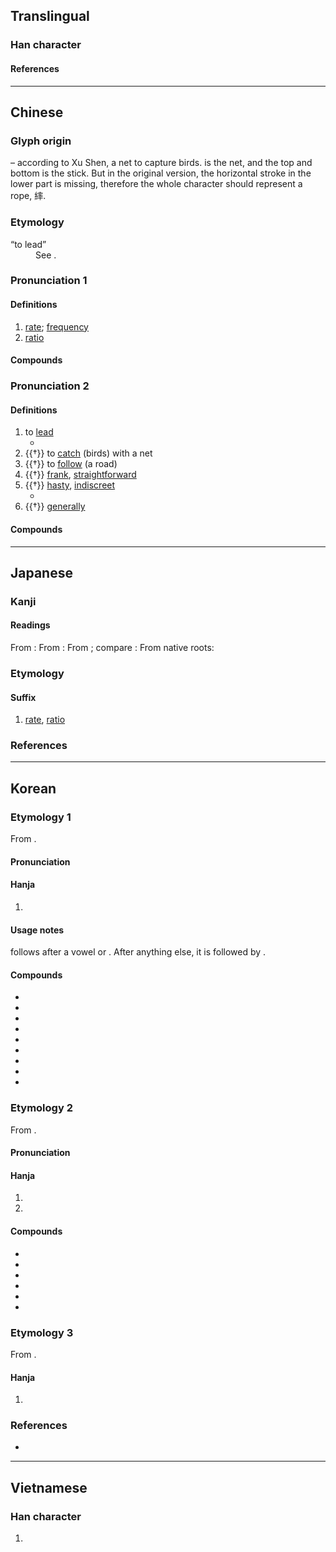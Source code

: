 {{also|卒}}
{{character info}}
{{character info|0xF961}}
{{character info|0xF9DB}}
==Translingual==

===Han character===
{{Han char|rn=95|rad=玄|as=06|sn=11|four=00403|canj=YIOJ|ids=⿱⿻玄⿱丷八十,⿳亠⿲冫幺⿱丿丶十}}

====References====
{{Han ref|kx=0725.050|dkj=20817|dj=1135.040|hdz=10289.030|uh=7387|ud=29575|bh=B276|bd=45686}}
{{Han ref|uh=F961}}
{{Han ref|uh=F9DB}}

----

==Chinese==
{{zh-forms|ss=⿱力十|alt=卛-ancient}}

===Glyph origin===
{{Han etym}}
{{liushu|p}} – according to Xu Shen, a net to capture birds. {{lang|zh|冫幺冫}}is the net, and the top and bottom is the stick. But in the original version, the horizontal stroke in the lower part is missing, therefore the whole character should represent a rope, 繂.

===Etymology===
; “to lead”
: See {{zh-l|*帥}}.

===Pronunciation 1===
{{zh-pron
|m=lǜ
|c=leot6,leot6-2
|md=lŭk
|mn=lu̍t
|mn-t=lug8
|w=5liq
|oc=2,2
|cat=n
}}

====Definitions====
{{zh-hanzi}}

# [[rate]]; [[frequency]]
# [[ratio]]

====Compounds====
{{zh-der|命中率|功率表|存活率|再犯率|出生率|定率|中心匯率|乖離率|使用率|功率|倍率|守備率|建蔽率|公用費率|安全率|名目利率|年增率|實質利率|單一稅率|得票率|匯率|低利率|年利率|固定匯率|功率比|低頻率|功率因數|圓周率|失業率|外匯匯率|利率政策|兌換率|協定稅率|彀率|利率|工率|周率|扣繳率|獲利率|收視率|特高頻率|比率|成長率|打擊率|普及率|掛牌匯率|牌告利率|或然率|犯罪率|稅率|效率|放大率|空屋率|浮動匯率|百分率|機械效率|拆款利率|發病率|死亡率|曲率|流動比率|率更|概率|發生率|月利率|機率預報|機率|驅蟲效率|關稅率|行車速率|錄取率|變動匯率|速率|離婚率|行政效率|電功率|自然率|頻率|零稅率|離心率|累進稅率|自由稅率|重貼現率|速動比率|貼現率|費率|自然利率|能率}}

===Pronunciation 2===
{{zh-pron
|m=shuài,shuò
|c=seot1
|md=sáuk
|mn=sut/xm,zz:sòe/soài
|mn_note=sut/sòe - literary; soài - vernacular (俗)
|mn-t=zug4/sug4
|w=4seq
|mc=y
|oc=1+3+4,1+3
|cat=v
}}

====Definitions====
{{zh-hanzi}}

# to [[lead]]
#* {{zh-x|辛 大怒，躍 馬 橫 刀，只 率{shuài} 數 騎 突-入 敵營 生擒 叛 將。|Xin burst into anger, galloped ahead with sword drawn, broke into the enemy camp '''leading''' but several mounted soldiers, and captured the general who had defected alive.|ref='''2000''', {{w|Liang Heng}}, “Slapping All Over the Banister”}}
# {{†}} to [[catch]] (birds) with a net
# {{†}} to [[follow]] (a road)
# {{†}} [[frank]], [[straightforward]]
# {{†}} [[hasty]], [[indiscreet]]
#* {{zh-x|^子路 率{shuài} 爾 而 對 曰：“千 乘 之 國……”|Zilu '''hastily and lightly''' replied: "Suppose the case of a State of ten thousand chariots..."|ref=Analects}}
# {{†}} [[generally]]

====Compounds====
{{zh-der|fold=1|兜率天宮|兜率天|坦率|大率|兜率宮|率真|率爾成章|率土宅心|整躬率物|率皆|率率|正身率下|率由舊章|率土同慶|率以為常|率然|率直|率爾|百獸率舞|率同|率先|督率|真率|相率|率馬以驥|勗率|疏率|率師|率領|率隊|率由舊則|率獸食人|率爾操觚|率性|率土歸心|率土之濱|渠率|直率|普天率土|草率|草率將事|親率|草率收兵|躬先表率|輕率|粗率|鳩率|統率|表率}}

----

==Japanese==
{{ja-kanji forms-IVS
|vs1=01
|vs2=03
|col-vs1=aj
|col-vs2=hdmj
|pic-kyu=U7387-kyu.svg
|ref={{R:ja:KDJ|1422|762}}
}}

===Kanji===
{{ja-kanji|grade=5|rs=玄06}}

====Readings====
From {{der|ja|ltc|-}} {{ltc-l|率|id=2}}:
{{ja-readings
|goon=しゅち, そち
|kanon=そつ
}}
From {{der|ja|ltc|-}} {{ltc-l|率|id=1}}:
{{ja-readings
|goon=すい
|kanon=すい
}}
From {{der|ja|ltc|-}}; compare {{cog|cmn|率|tr=lǜ}}:
{{ja-readings
|goon=りち
|kanon=りつ
}}
From native {{w|Japanese_language|Japanese}} roots:
{{ja-readings
|kun=ひき-いる<ひき-ゐる, あども-う<あども-ふ, おおむ-ね, おさ-<をさ-, したが-う<したが-ふ, わりあい-
|nanori=のり, より
}}

===Etymology===
{{ja-kanjitab|りつ|yomi=on}}

====Suffix====
{{ja-pos|suffix|りつ}}

# [[rate]], [[ratio]]

===References===
<references/>

----

==Korean==

===Etymology 1===
From {{der|ko|ltc|-}} {{ltc-l|率|tr=lwit}}.

{{collapse|
* {{hanja-dongguk|류ᇙ〮|lyúlq}}
|Historical readings
|bg=#FFFFFF}}

====Pronunciation====
{{ko-hanja-pron|률|율}}

====Hanja====
{{ko-hanja-search}}
{{ko-hanja|비율|률||율}}

# {{hanja form of|[[률]]/[[율]]|[[rate]], [[ratio]]}}

====Usage notes====
{{ko-l|율}} follows after a vowel or {{ko-l|ㄴ}}. After anything else, it is followed by {{ko-l|률}}.

====Compounds====
{{der-top3|Compounds}}
* {{ko-l|능률|能率}}
* {{ko-l|효율|效率}}
* {{ko-l|세율|稅率}}
* {{ko-l|배율|倍率}}
* {{ko-l|이율|利率}}
* {{ko-l|확률|[[probability]]|確率}}
* {{ko-l|환율|[[exchange rate]]|換率}}
* {{ko-l|비율|[[ratio]]|比率}}
* {{ko-l|원주율|圓周率}}
{{der-bottom}}

===Etymology 2===
From {{der|ko|ltc|-}} {{ltc-l|率|id=2}}.

{{collapse|
* {{hanja-dongguk|소ᇙ〮|swólq}}
* {{hanja-sinjeung|솔|swol|hun=ᄃᆞ릴 솔}}
|Historical readings
|bg=#FFFFFF}}

====Pronunciation====
{{ko-hanja-pron|솔}}

====Hanja====
{{ko-hanja|거느리다|거느릴|솔}}

# {{hanja form of|솔|to [[lead]]}}
# {{hanja form of|솔|[[frank]]; [[straightforward]]}}

====Compounds====
{{der-top3|Compounds}}
* {{ko-l|경솔|輕率}}
* {{ko-l|진솔|眞率}}
* {{ko-l|통솔|[[command]]; [[lead]]|統率}}
* {{ko-l|인솔|[[leading]]; [[guiding]]|引率}}
* {{ko-l|솔직|[[directness]]; [[frankness]]|率直}}
* {{ko-l|솔선|率先}}
{{der-bottom}}

===Etymology 3===
From {{der|ko|ltc|-}} {{ltc-l|率|id=1}}.

====Hanja====
{{ko-hanja|우두머리|수}}

# {{alt form|ko|帥||{{hanja form of|수|[[commander]]}}}}

===References===
* {{R:hanjadoc|7272}}

----

==Vietnamese==

===Han character===
{{vi-readings|reading=chuốt, sót, suất, suốt, sút, thoắt|rs=玄06}}

# {{rfdef|vi|sort=玄06}}